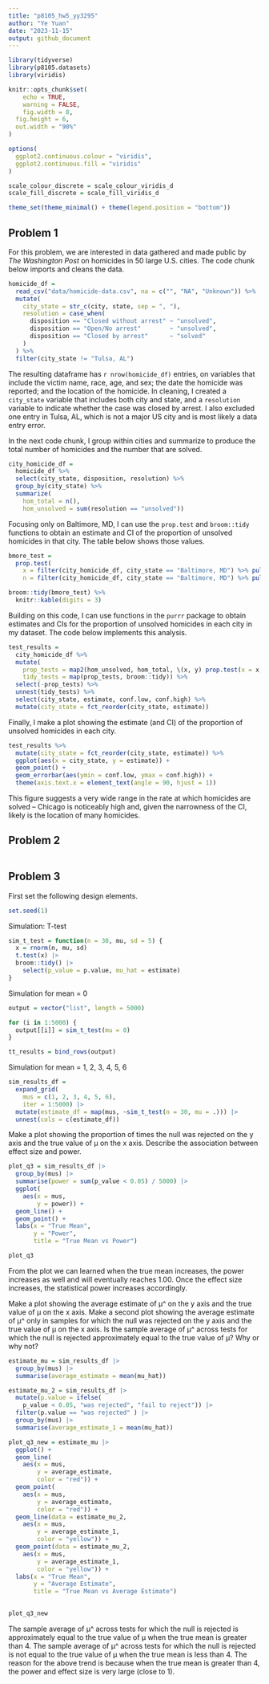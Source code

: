 ```yaml
---
title: "p8105_hw5_yy3295"
author: "Ye Yuan"
date: "2023-11-15"
output: github_document
---
```


```r
library(tidyverse)
library(p8105.datasets)
library(viridis)

knitr::opts_chunk$set(
	echo = TRUE,
	warning = FALSE,
	fig.width = 8, 
  fig.height = 6,
  out.width = "90%"
)

options(
  ggplot2.continuous.colour = "viridis",
  ggplot2.continuous.fill = "viridis"
)

scale_colour_discrete = scale_colour_viridis_d
scale_fill_discrete = scale_fill_viridis_d

theme_set(theme_minimal() + theme(legend.position = "bottom"))
```


## Problem 1

For this problem, we are interested in data gathered and made public by _The Washington Post_ on homicides in 50 large U.S. cities. The code chunk below imports and cleans the data.

```r
homicide_df = 
  read_csv("data/homicide-data.csv", na = c("", "NA", "Unknown")) %>%
  mutate(
    city_state = str_c(city, state, sep = ", "),
    resolution = case_when(
      disposition == "Closed without arrest" ~ "unsolved",
      disposition == "Open/No arrest"        ~ "unsolved",
      disposition == "Closed by arrest"      ~ "solved"
    )
  ) %>% 
  filter(city_state != "Tulsa, AL") 
```

The resulting dataframe has `r nrow(homicide_df)` entries, on variables that include the victim name, race, age, and sex; the date the homicide was reported; and the location of the homicide. In cleaning, I created a `city_state` variable that includes both city and state, and a `resolution` variable to indicate whether the case was closed by arrest. I also excluded one entry in Tulsa, AL, which is not a major US city and is most likely a data entry error. 

In the next code chunk, I group within cities and summarize to produce the total number of homicides and the number that are solved. 

```r
city_homicide_df = 
  homicide_df %>% 
  select(city_state, disposition, resolution) %>% 
  group_by(city_state) %>% 
  summarize(
    hom_total = n(),
    hom_unsolved = sum(resolution == "unsolved"))
```

Focusing only on Baltimore, MD, I can use the `prop.test` and `broom::tidy` functions to obtain an estimate and CI of the proportion of unsolved homicides in that city. The table below shows those values.

```r
bmore_test = 
  prop.test(
    x = filter(city_homicide_df, city_state == "Baltimore, MD") %>% pull(hom_unsolved),
    n = filter(city_homicide_df, city_state == "Baltimore, MD") %>% pull(hom_total)) 

broom::tidy(bmore_test) %>% 
  knitr::kable(digits = 3)
```

Building on this code, I can use functions in the `purrr` package to obtain estimates and CIs for the proportion of unsolved homicides in each city in my dataset. The code below implements this analysis. 

```r
test_results = 
  city_homicide_df %>% 
  mutate(
    prop_tests = map2(hom_unsolved, hom_total, \(x, y) prop.test(x = x, n = y)),
    tidy_tests = map(prop_tests, broom::tidy)) %>% 
  select(-prop_tests) %>% 
  unnest(tidy_tests) %>% 
  select(city_state, estimate, conf.low, conf.high) %>% 
  mutate(city_state = fct_reorder(city_state, estimate))
```

Finally, I make a plot showing the estimate (and CI) of the proportion of unsolved homicides in each city.

```r
test_results %>% 
  mutate(city_state = fct_reorder(city_state, estimate)) %>% 
  ggplot(aes(x = city_state, y = estimate)) + 
  geom_point() + 
  geom_errorbar(aes(ymin = conf.low, ymax = conf.high)) + 
  theme(axis.text.x = element_text(angle = 90, hjust = 1))
```

This figure suggests a very wide range in the rate at which homicides are solved -- Chicago is noticeably high and, given the narrowness of the CI, likely is the location of many homicides. 

## Problem 2

```r

```


## Problem 3

First set the following design elements.
```r
set.seed(1)
```

Simulation: T-test
```r
sim_t_test = function(n = 30, mu, sd = 5) {
  x = rnorm(n, mu, sd)
  t.test(x) |>
  broom::tidy() |>
    select(p_value = p.value, mu_hat = estimate)
}
```

Simulation for mean = 0
```r
output = vector("list", length = 5000)

for (i in 1:5000) {
  output[[i]] = sim_t_test(mu = 0)
}

tt_results = bind_rows(output)
```

Simulation for mean = 1, 2, 3, 4, 5, 6
```r
sim_results_df = 
  expand_grid(
    mus = c(1, 2, 3, 4, 5, 6),
    iter = 1:5000) |>
  mutate(estimate_df = map(mus, ~sim_t_test(n = 30, mu = .))) |>
  unnest(cols = c(estimate_df))
```

Make a plot showing the proportion of times the null was rejected on the y axis and the true value of μ on the x axis. 
Describe the association between effect size and power.
```r
plot_q3 = sim_results_df |>
  group_by(mus) |>
  summarise(power = sum(p_value < 0.05) / 5000) |>
  ggplot(
    aes(x = mus,
        y = power)) +
  geom_line() +
  geom_point() +
  labs(x = "True Mean",
       y = "Power",
       title = "True Mean vs Power")

plot_q3
```
From the plot we can learned when the true mean increases, the power increases as well and will eventually reaches 1.00.
Once the effect size increases, the statistical power increases accordingly.

Make a plot showing the average estimate of μ^ on the y axis and the true value of μ on the x axis. 
Make a second plot showing the average estimate of μ^ only in samples for which the null was rejected on the y axis and the true value of μ on the x axis. 
Is the sample average of μ^ across tests for which the null is rejected approximately equal to the true value of μ? 
Why or why not?
```r
estimate_mu = sim_results_df |>
  group_by(mus) |>
  summarise(average_estimate = mean(mu_hat))

estimate_mu_2 = sim_results_df |>
  mutate(p.value = ifelse(
    p_value < 0.05, "was rejected", "fail to reject")) |>
  filter(p.value == "was rejected" ) |>
  group_by(mus) |>
  summarise(average_estimate_1 = mean(mu_hat))

plot_q3_new = estimate_mu |>
  ggplot() +
  geom_line(
    aes(x = mus,
        y = average_estimate,
        color = "red")) +
  geom_point(
    aes(x = mus,
        y = average_estimate,
        color = "red")) +
  geom_line(data = estimate_mu_2,
    aes(x = mus,
        y = average_estimate_1,
        color = "yellow")) +
  geom_point(data = estimate_mu_2,
    aes(x = mus,
        y = average_estimate_1,
        color = "yellow")) +
  labs(x = "True Mean",
       y = "Average Estimate",
       title = "True Mean vs Average Estimate")
  

plot_q3_new
```
The sample average of μ^ across tests for which the null is rejected is approximately equal to the true value of μ when the true mean is greater than 4.
The sample average of μ^ across tests for which the null is rejected is not equal to the true value of μ when the true mean is less than 4.
The reason for the above trend is because when the true mean is greater than 4, the power and effect size is very large (close to 1).
